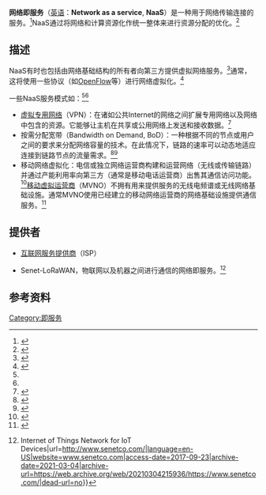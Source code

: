 '''网络即服务'''（[[英语|英语]]：'''Network as a service''', '''NaaS'''）是一种用于网络传输连接的服务。<ref name="focus">{{cite web|title=ITU Focus Group on Cloud Computing - Part 1|url=http://www.itu.int/en/ITU-T/focusgroups/cloud/Documents/FG-coud-technical-report.zip|accessdate=2013-09-16|date=February 2012|publisher=International Telecommunication Union (ITU) Telecommunications Sector|archive-date=2016-06-16|archive-url=https://web.archive.org/web/20160616144015/http://www.itu.int/en/ITU-T/focusgroups/cloud/Documents/FG-coud-technical-report.zip|dead-url=no}}</ref>NaaS通过将网络和计算资源化作统一整体来进行资源分配的优化。<ref>{{cite web|title=Cloud computing in Telecommunications|url=http://www.ericsson.com/res/thecompany/docs/publications/ericsson_review/2010/cloudcomputing.pdf|accessdate=2012-12-16|publisher=Ericsson|archive-date=2016-03-04|archive-url=https://web.archive.org/web/20160304093715/http://www.ericsson.com/res/thecompany/docs/publications/ericsson_review/2010/cloudcomputing.pdf|dead-url=no}}</ref>

== 描述 ==
NaaS有时也包括由网络基础结构的所有者向第三方提供虚拟网络服务。<ref name="Eurescom">{{cite web|title=Network Virtualisation – Opportunities and Challenges|url=http://archive.eurescom.eu/~pub/deliverables/documents/P1900-series/P1956/D1/P1956-D1.pdf|accessdate=2012-12-16|date=2010-12-23|publisher={{tsl|en|Eurescom||Eurescom}}|archive-date=2013-04-06|archive-url=https://web.archive.org/web/20130406133542/http://archive.eurescom.eu/~pub/deliverables/documents/P1900-series/P1956/D1/P1956-D1.pdf|dead-url=no}}<!-- hangs for me? --></ref>通常，这将使用一些协议（如[[OpenFlow|OpenFlow]]等）进行网络虚拟化。<ref name="role">{{cite web|title=The role of virtualisation in future network architectures|url=http://www.change-project.eu/fileadmin/publications/Presentations/CHANGE_-_The_role_of_virtualisation_in_future_network_infrastructures_-_Warsaw_cluster_workshop_contribution.pdf|accessdate=2013-09-16|author=Ádám Kapovits|date=2011-06-14|publisher=Change Project|archive-date=2016-03-04|archive-url=https://web.archive.org/web/20160304030914/http://www.change-project.eu/fileadmin/publications/Presentations/CHANGE_-_The_role_of_virtualisation_in_future_network_infrastructures_-_Warsaw_cluster_workshop_contribution.pdf|dead-url=no}}</ref>

一些NaaS服务模式如：<ref name="focus" /><ref name="role" />

* [[虛擬私人網路|虚拟专用网络]]（VPN）：在诸如公共Internet的网络之间扩展专用网络以及网络中包含的资源。它能够让主机在共享或公用网络上发送和接收数据。<ref name="aryaka">{{cite web|title=Network as-a-Service: Consistent, optimized performance for the enterprise WAN without the high cost of MPLS|url=http://www.aryaka.com/products/network-as-a-service/|accessdate=2013-09-16|publisher=Aryaka Networks|archiveurl=https://web.archive.org/web/20130807123708/http://www.aryaka.com/products/network-as-a-service/|archivedate=2013-08-07|dead-url=no}}</ref>
* 按需分配宽带（Bandwidth on Demand, BoD）：一种根据不同的节点或用户之间的要求来分配网络容量的技术。在此情况下，链路的速率可以动态地适应连接到链路节点的流量需求。<ref>{{cite web|title=Network as-a-Service|url=http://www.aryaka.com/products/network-as-a-service/|publisher=Aryaka Networks|access-date=2020-12-14|archive-date=2013-08-07|archive-url=https://web.archive.org/web/20130807123708/http://www.aryaka.com/products/network-as-a-service/|dead-url=no}}</ref><ref>{{cite web|title=NaaS: Network-as-a-Service in the Cloud|url=http://www.doc.ic.ac.uk/~costa/papers/costa12naas.pdf|accessdate=2012-12-16|last=Costa|first=Paulo|publisher=Imperial College London|author2=Migliavacca, Matteo|author3=Pietzuch, Peter|author4=Wolf, Alexander|archive-date=2012-06-17|archive-url=https://web.archive.org/web/20120617104050/http://www.doc.ic.ac.uk/~costa/papers/costa12naas.pdf|dead-url=no}}</ref>
* 移动网络虚拟化：电信或独立网络运营商构建和运营网络（无线或传输链路）并通过产能利用率向第三方（通常是移动电话运营商）出售其通信访问功能。<ref>{{cite web|title=Network virtualization Enabling novel business models in a dynamic market|url=http://www.nokiasiemensnetworks.com/sites/default/files/document/nsn-noo-2012_networkvirtualization_v01.pdf|accessdate=2012-12-16|publisher=Nokia Siemens Networks|archive-date=2012-11-24|archive-url=https://web.archive.org/web/20121124101743/http://www.nokiasiemensnetworks.com/sites/default/files/document/nsn-noo-2012_networkvirtualization_v01.pdf|dead-url=no}}</ref>[[移动虚拟运营商|移动虚拟运营商]]（MVNO）不拥有用来提供服务的无线电频谱或无线网络基础设施。通常MVNO使用已经建立的移动网络运营商的网络基础设施提供通信服务。<ref>{{cite web|title=Network Virtualization: Technologies, Perspectives, and Frontiers|url=http://www.nec-labs.com/~rajesh/nvs.html|accessdate=2012-12-17|last=Wang|first=Anjing|publisher=North Carolina State University|author2=Iyer, Mohan|author3=Dutta, Rudra|author4=Rouskas, George|author5=Baldine, Ilia|archive-date=2016-03-04|archive-url=https://web.archive.org/web/20160304074741/http://www.nec-labs.com/~rajesh/nvs.html|dead-url=no}}</ref>

== 提供者 ==
*[[互联网服务供应商|互联网服务提供商]]（ISP）

*Senet-LoRaWAN，物联网以及机器之间进行通信的网络即服务。<ref>{{Cite web|title=Senet {{!}} Internet of Things Network for IoT Devices|url=http://www.senetco.com/|language=en-US|website=www.senetco.com|access-date=2017-09-23|archive-date=2021-03-04|archive-url=https://web.archive.org/web/20210304215936/https://www.senetco.com/|dead-url=no}}</ref>

== 参考资料 ==

<references />
{{Cloud computing}}

[[Category:即服务|Category:即服务]]